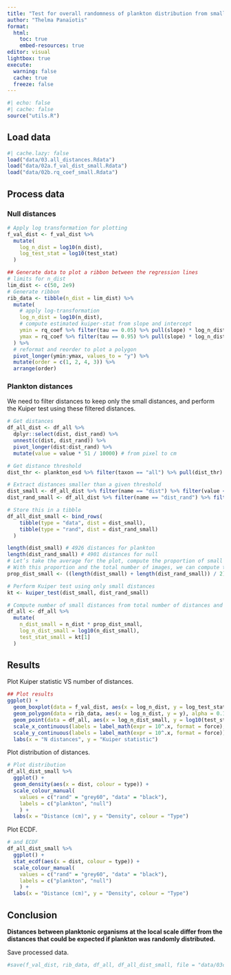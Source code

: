 ```yaml
---
title: "Test for overall randomness of plankton distribution from small distances"
author: "Thelma Panaïotis"
format: 
  html:
    toc: true
    embed-resources: true
editor: visual
lightbox: true
execute:
  warning: false
  cache: true
  freeze: false
---
```


```r
#| echo: false
#| cache: false
source("utils.R")
```

## Load data

```r
#| cache.lazy: false
load("data/03.all_distances.Rdata")
load("data/02a.f_val_dist_small.Rdata")
load("data/02b.rq_coef_small.Rdata")
```

## Process data

### Null distances

```r
# Apply log transformation for plotting
f_val_dist <- f_val_dist %>% 
  mutate(
    log_n_dist = log10(n_dist),
    log_test_stat = log10(test_stat)
  )

## Generate data to plot a ribbon between the regression lines
# limits for n_dist
lim_dist <- c(50, 2e9)
# Generate ribbon
rib_data <- tibble(n_dist = lim_dist) %>% 
  mutate(
    # apply log-transformation
    log_n_dist = log10(n_dist),
    # compute estimated kuiper-stat from slope and intercept
    ymin = rq_coef %>% filter(tau == 0.05) %>% pull(slope) * log_n_dist + rq_coef %>% filter(tau == 0.05) %>% pull(intercept),
    ymax = rq_coef %>% filter(tau == 0.95) %>% pull(slope) * log_n_dist + rq_coef %>% filter(tau == 0.95) %>% pull(intercept)
  ) %>% 
  # reformat and reorder to plot a polygon
  pivot_longer(ymin:ymax, values_to = "y") %>% 
  mutate(order = c(1, 2, 4, 3)) %>% 
  arrange(order)
```

### Plankton distances

We need to filter distances to keep only the small distances, and perform the Kuiper test using these filtered distances.

```r
# Get distances
df_all_dist <- df_all %>% 
  dplyr::select(dist, dist_rand) %>% 
  unnest(c(dist, dist_rand)) %>% 
  pivot_longer(dist:dist_rand) %>% 
  mutate(value = value * 51 / 10000) # from pixel to cm

# Get distance threshold
dist_thr <- plankton_esd %>% filter(taxon == "all") %>% pull(dist_thr)

# Extract distances smaller than a given threshold
dist_small <- df_all_dist %>% filter(name == "dist") %>% filter(value < dist_thr) %>% pull(value) # plankton
dist_rand_small <- df_all_dist %>% filter(name == "dist_rand") %>% filter(value < dist_thr) %>% pull(value) # null

# Store this in a tibble
df_all_dist_small <- bind_rows(
    tibble(type = "data", dist = dist_small),
    tibble(type = "rand", dist = dist_rand_small)
  )

length(dist_small) # 4926 distances for plankton
length(dist_rand_small) # 4901 distances for null
# Let’s take the average for the plot, compute the proportion of small distances based on quantiles
# With this proportion and the total number of images, we can compute the total number of small distances
prop_dist_small <- ((length(dist_small) + length(dist_rand_small)) / 2) / 10000

# Perform Kuiper test using only small distances
kt <- kuiper_test(dist_small, dist_rand_small)

# Compute number of small distances from total number of distances and proportion of small distances
df_all <- df_all %>% 
  mutate(
    n_dist_small = n_dist * prop_dist_small,
    log_n_dist_small = log10(n_dist_small),
    test_stat_small = kt[1]
  )
```

## Results

Plot Kuiper statistic VS number of distances.

```r
## Plot results
ggplot() +
  geom_boxplot(data = f_val_dist, aes(x = log_n_dist, y = log_test_stat, group = log_n_dist), colour = "gray") +
  geom_polygon(data = rib_data, aes(x = log_n_dist, y = y), alpha = 0.1) +
  geom_point(data = df_all, aes(x = log_n_dist_small, y = log10(test_stat_small)), colour = "red") +
  scale_x_continuous(labels = label_math(expr = 10^.x, format = force), breaks = seq(2, 8, by = 2)) +
  scale_y_continuous(labels = label_math(expr = 10^.x, format = force)) +
  labs(x = "N distances", y = "Kuiper statistic")

```

Plot distribution of distances.

```r
# Plot distribution
df_all_dist_small %>% 
  ggplot() + 
  geom_density(aes(x = dist, colour = type)) +
  scale_colour_manual(
    values = c("rand" = "grey60", "data" = "black"),
    labels = c("plankton", "null")
    ) +
  labs(x = "Distance (cm)", y = "Density", colour = "Type")
```

Plot ECDF.

```r
# and ECDF
df_all_dist_small %>% 
  ggplot() + 
  stat_ecdf(aes(x = dist, colour = type)) +
  scale_colour_manual(
    values = c("rand" = "grey60", "data" = "black"),
    labels = c("plankton", "null")
    ) +
  labs(x = "Distance (cm)", y = "Density", colour = "Type")
```

::: {.callout-note icon="false"}
## Conclusion

**Distances between planktonic organisms at the local scale differ from the distances that could be expected if plankton was randomly distributed.**
:::

Save processed data.

```r
#save(f_val_dist, rib_data, df_all, df_all_dist_small, file = "data/03c.all_distances_processed.Rdata")
```
